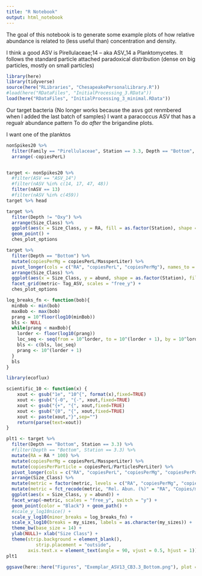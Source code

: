 ```yaml
---
title: "R Notebook"
output: html_notebook
---
```


The goal of this notebook is to generate some example plots of how relative abundance
is related to (less useful than) concentration and density.

I think a good ASV is Pirellulaceae;14 -- aka ASV_14 a Planktomycetes. 
It follows the standard particle attached paradoxical distribution (dense on big particles, mostly on small particles)

```r
library(here)
library(tidyverse)
source(here("RLibraries", "ChesapeakePersonalLibrary.R"))
#load(here("RDataFiles", "InitialProcessing_3.RData"))
load(here("RDataFiles", "InitialProcessing_3_minimal.RData"))

```

Our target bacteria
{No longer works because the asvs got renmbered when I added the last batch of samples}
I want a paracoccus ASV that has a regualr abundance pattern
To do *after* the brigandine plots.

I want one of the planktos
```r
nonSpikes20 %>%
  filter(Family == "Pirellulaceae", Station == 3.3, Depth == "Bottom", Size_Class == 5) %>%
  arrange(-copiesPerL)
```


```r
```


```r
target <- nonSpikes20 %>%
  #filter(ASV == "ASV_14")
  #filter(nASV %in% c(14, 17, 47, 48))
  filter(nASV == 13)
  #filter(nASV %in% c(459))
target %>% head
```

```r
target %>%
  filter(Depth != "Oxy") %>%
  arrange(Size_Class) %>%
  ggplot(aes(x = Size_Class, y = RA, fill = as.factor(Station), shape = as.factor(Station))) + facet_wrap(~Depth, nrow = 2) +
  geom_point() +
  ches_plot_options
```
```r
target %>%
  filter(Depth == "Bottom") %>%
  mutate(copiesPerMg = copiesPerL/MassperLiter) %>%
  pivot_longer(cols = c("RA", "copiesPerL", "copiesPerMg"), names_to = "metric", values_to = "abund") %>%
  arrange(Size_Class) %>%
  ggplot(aes(x = Size_Class, y = abund, shape = as.factor(Station), fill = as.factor(Station))) + 
  facet_grid(metric~ Tag_ASV, scales = "free_y") +
  ches_plot_options
```

```r


log_breaks_fn <- function(bob){
  minBob <- min(bob)
  maxBob <- max(bob)
  prang = 10^floor(log10(minBob))
  bls <- NULL
  while(prang < maxBob){
    lorder <- floor(log10(prang))
    loc_seq <- seq(from = 10^lorder, to = 10^(lorder + 1), by = 10^lorder)
    bls <- c(bls, loc_seq)
    prang <- 10^(lorder + 1)
  }
  bls
}
```


```r
library(ecoflux)
```

```r
scientific_10 <- function(x) {
    xout <- gsub("1e", "10^{", format(x),fixed=TRUE)
    xout <- gsub("{-0", "{-", xout,fixed=TRUE)
    xout <- gsub("{+", "{", xout,fixed=TRUE)
    xout <- gsub("{0", "{", xout,fixed=TRUE)
    xout <- paste(xout,"}",sep="")
    return(parse(text=xout))
}
```

```r
plt1 <- target %>%
  filter(Depth == "Bottom", Station == 3.3) %>%
  #filter(Depth == "Bottom", Station == 3.3) %>%
  mutate(RA = RA * 100) %>%
  mutate(copiesPerMg = copiesPerL/MassperLiter) %>%
  mutate(copiesPerParticle = copiesPerL/ParticlesPerLiter) %>%
  pivot_longer(cols = c("RA", "copiesPerL", "copiesPerMg", "copiesPerParticle"), names_to = "metric", values_to = "abund") %>%
  arrange(Size_Class) %>%
  mutate(metric = factor(metric, levels = c("RA", "copiesPerMg", "copiesPerL", "copiesPerParticle"))) %>%
  mutate(metric = fct_recode(metric, "Rel. Abun. (%)" = "RA", "Copies/mg" = "copiesPerMg", "Copies/L" = "copiesPerL", "Copies/Particle"= "copiesPerParticle")) %>%
  ggplot(aes(x = Size_Class, y = abund)) + 
  facet_wrap(~metric, scales = "free_y", switch = "y") +
  geom_point(color = "Black") + geom_path() +
  #scale_y_log10nice() +
  scale_y_log10(minor_breaks = log_breaks_fn) +
  scale_x_log10(breaks = my_sizes, labels = as.character(my_sizes)) +
  theme_bw(base_size = 14) +
  ylab(NULL)+ xlab("Size Class") + 
  theme(strip.background = element_blank(),
           strip.placement = "outside",
        axis.text.x = element_text(angle = 90, vjust = 0.5, hjust = 1))
plt1
```
```r
ggsave(here::here("Figures", "Exemplar_ASV13_CB3.3_Bottom.png"), plot = plt1, height = 3, width = 5)
```




